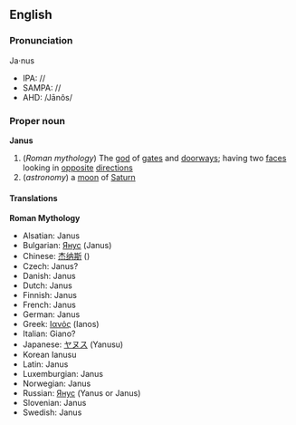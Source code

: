 ==English==
===Pronunciation===
Ja·nus
*IPA: //
*SAMPA: //
*AHD: /Jānôs/
===Proper noun===
{{wikipedia}}
'''Janus'''
#(''Roman mythology'') The [[god]] of [[gate]]s and [[doorway]]s; having two [[face]]s looking in [[opposite]] [[direction]]s
#(''astronomy'') a [[moon]] of [[Saturn]]

==== Translations ====

'''Roman Mythology'''

*Alsatian: Janus
*Bulgarian: [[Янус]] (Janus)
*Chinese: [[杰纳斯]] ()
*Czech: Janus?
*Danish: Janus
*Dutch: Janus
*Finnish: Janus
*French: Janus
*German: Janus
*Greek: [[Ιανός]] (Ianos)
*Italian: Giano?
*Japanese: [[ヤヌス]] (Yanusu)
*Korean<!--: [[]] (-->Ianusu<!--)-->
*Latin: Janus
*Luxemburgian: Janus
*Norwegian: Janus
*Russian: [[Янус]] (Yanus or Janus)
*Slovenian: Janus
*Swedish: Janus